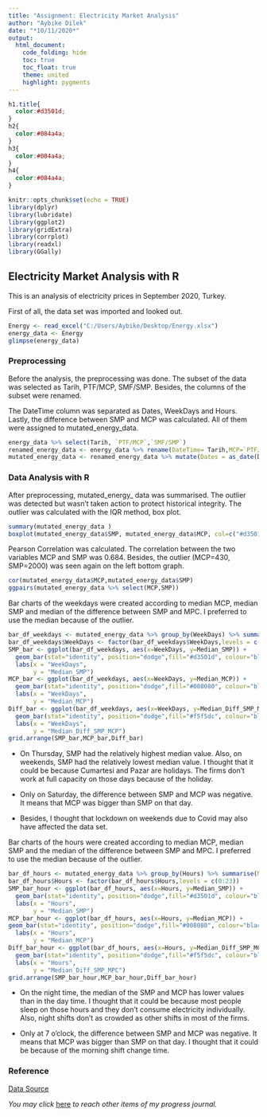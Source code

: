 ---
title: "Assignment: Electricity Market Analysis"
author: "Aybike Dilek"
date: "*10/11/2020*"
output:
  html_document:
    code_folding: hide
    toc: true
    toc_float: true
    theme: united
    highlight: pygments
---

```{css, echo = FALSE}
h1.title{
  color:#d3501d;
}
h2{
  color:#084a4a;
}
h3{
  color:#084a4a;
}
h4{
  color:#084a4a;
}
```
```{r setup, include=FALSE}
knitr::opts_chunk$set(echo = TRUE)
library(dplyr)
library(lubridate)
library(ggplot2)
library(gridExtra)
library(corrplot)
library(readxl)
library(GGally)
```

## Electricity Market Analysis with R

This is an analysis of electricity prices in September 2020, Turkey.

First of all, the data set was imported and looked out.

```{r, include=TRUE}
Energy <- read_excel("C:/Users/Aybike/Desktop/Energy.xlsx")
energy_data <- Energy
glimpse(energy_data)
```

### Preprocessing

Before the analysis, the preprocessing was done. The subset of the data was selected as Tarih, PTF/MCP, SMF/SMP. Besides, the columns of the subset were renamed.

The DateTime column was separated as Dates, WeekDays and Hours. Lastly, the difference between SMP and MCP was calculated. All of them were assigned to mutated_energy_data.

```{r, include=TRUE}
energy_data %>% select(Tarih, `PTF/MCP`,`SMF/SMP`) 
renamed_energy_data <- energy_data %>% rename(DateTime= Tarih,MCP=`PTF/MCP`, SMP=`SMF/SMP`) %>% select(DateTime,MCP,SMP)
mutated_energy_data <- renamed_energy_data %>% mutate(Dates = as_date(DateTime)) %>% mutate(Hours = hour(DateTime)) %>% mutate(WeekDays = weekdays(DateTime),Diff_SMP_MCP = SMP - MCP)
```

### Data Analysis with R  

After preprocessing, mutated_energy_ data was summarised. The outlier was detected but wasn't taken action to protect historical integrity. The outlier was calculated with the IQR method, box plot.

```{r, include=TRUE}
summary(mutated_energy_data )
boxplot(mutated_energy_data$SMP, mutated_energy_data$MCP, col=c("#d3501d","#008080"),names =c("SMP","MCP"))
```

Pearson Correlation was calculated. The correlation between the two variables MCP and SMP was 0.684. Besides, the outlier (MCP=430, SMP=2000) was seen again on the left bottom graph.

```{r, include=TRUE}
cor(mutated_energy_data$MCP,mutated_energy_data$SMP)
ggpairs(mutated_energy_data %>% select(MCP,SMP))
```

Bar charts of the weekdays were created according to median MCP, median SMP and median of the difference between SMP and MPC. I preferred to use the median because of the outlier.

```{r, include=TRUE}
bar_df_weekdays <- mutated_energy_data %>% group_by(WeekDays) %>% summarise(Median_MCP = median(MCP), Median_SMP= median(SMP), Median_Diff_SMP_MCP = median(Diff_SMP_MCP))
bar_df_weekdays$WeekDays <- factor(bar_df_weekdays$WeekDays,levels = c("Pazartesi", "Salı", "Çarşamba", "Perşembe","Cuma","Cumartesi", "Pazar"))  
SMP_bar <- ggplot(bar_df_weekdays, aes(x=WeekDays, y=Median_SMP)) +
  geom_bar(stat="identity", position="dodge",fill="#d3501d", colour="black") +
  labs(x = "WeekDays",
       y = "Median_SMP")
MCP_bar <- ggplot(bar_df_weekdays, aes(x=WeekDays, y=Median_MCP)) + 
  geom_bar(stat="identity", position="dodge",fill="#008080", colour="black") +
  labs(x = "WeekDays",
       y = "Median_MCP")
Diff_bar <- ggplot(bar_df_weekdays, aes(x=WeekDays, y=Median_Diff_SMP_MCP)) +
  geom_bar(stat="identity", position="dodge",fill="#f5f5dc", colour="black") +
  labs(x = "WeekDays",
       y = "Median_Diff_SMP_MCP")
grid.arrange(SMP_bar,MCP_bar,Diff_bar)
```

* On Thursday, SMP had the relatively highest median value. Also, on weekends, SMP had the relatively lowest median value. I thought that it could be because Cumartesi and Pazar are holidays. The firms don't work at full capacity on those days because of the holiday. 

* Only on Saturday, the difference between SMP and MCP was negative. It means that MCP was bigger than SMP on that day.  

* Besides, I thought that lockdown on weekends due to Covid may also have affected the data set.

Bar charts of the hours were created according to median MCP, median SMP and the median of the difference between SMP and MPC. I preferred to use the median because of the outlier.

```{r, include=TRUE}
bar_df_hours <- mutated_energy_data %>% group_by(Hours) %>% summarise(Median_MCP = median(MCP), Median_SMP= median(SMP), Median_Diff_SMP_MCP = median(Diff_SMP_MCP))
bar_df_hours$Hours <- factor(bar_df_hours$Hours,levels = c(0:23))  
SMP_bar_hour <- ggplot(bar_df_hours, aes(x=Hours, y=Median_SMP)) +
  geom_bar(stat="identity", position="dodge",fill="#d3501d", colour="black") +
  labs(x = "Hours",
       y = "Median_SMP")
MCP_bar_hour <- ggplot(bar_df_hours, aes(x=Hours, y=Median_MCP)) +
geom_bar(stat="identity", position="dodge",fill="#008080", colour="black") +
  labs(x = "Hours",
       y = "Median_MCP")
Diff_bar_hour <- ggplot(bar_df_hours, aes(x=Hours, y=Median_Diff_SMP_MCP)) +
  geom_bar(stat="identity", position="dodge",fill="#f5f5dc", colour="black") +
  labs(x = "Hours",
       y = "Median_Diff_SMP_MPC")
grid.arrange(SMP_bar_hour,MCP_bar_hour,Diff_bar_hour)
```

* On the night time, the median of the SMP and MCP has lower values than in the day time. I thought that it could be because most people sleep on those hours and they don't consume electricity individually. Also, night shifts don't as crowded as other shifts in most of the firms. 

* Only at 7 o'clock, the difference between SMP and MCP was negative. It means that MCP was bigger than SMP on that day. I thought that it could be because of the morning shift change time.

### Reference

[Data Source](https://rapor.epias.com.tr/rapor/xhtml/ptfSmfListeleme.xhtml)

*You may click* [here](https://pjournal.github.io/mef04-AybikeDilek/) *to reach other items of my progress journal.* 


